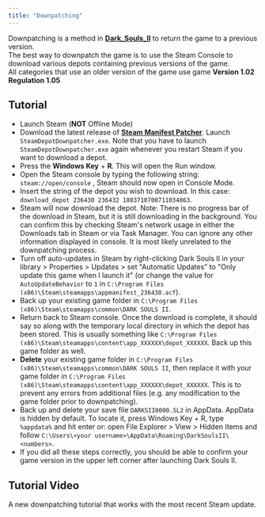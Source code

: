 ```yaml
---
title: "Downpatching"
---
```


Downpatching is a method in **[Dark_Souls_II](/darksouls2)** to return the game to a previous version.\
The best way to downpatch the game is to use the Steam Console to download various depots containing previous versions of the game.\
All categories that use an older version of the game use game **Version 1.02 Regulation 1.05**

## Tutorial

- Launch Steam (**NOT** Offline Mode)
- Download the latest release of **[Steam Manifest Patcher](https://github.com/fifty-six/zig.SteamManifestPatcher/releases)**. Launch `SteamDepotDownpatcher.exe`. Note that you have to launch `SteamDepotDownpatcher.exe` again whenever you restart Steam if you want to download a depot.
- Press the **Windows Key** + **R**. This will open the Run window.
- Open the Steam console by typing the following string: `steam://open/console` , Steam should now open in Console Mode.
- Insert the string of the depot you wish to download. In this case: `download_depot 236430 236432 1803710700711034863`.
- Steam will now download the depot. Note: There is no progress bar of the download in Steam, but it is still downloading in the background. You can confirm this by checking Steam's network usage in either the Downloads tab in Steam or via Task Manager. You can ignore any other information displayed in console. It is most likely unrelated to the downpatching process.
- Turn off auto-updates in Steam by right-clicking Dark Souls II in your library > Properties > Updates > set "Automatic Updates" to "Only update this game when I launch it" (or change the value for `AutoUpdateBehavior` to `1` in `C:\Program Files (x86)\Steam\steamapps\appmanifest_236430.acf`).
- Back up your existing game folder in `C:\Program Files (x86)\Steam\steamapps\common\DARK SOULS II`.
- Return back to Steam console. Once the download is complete, it should say so along with the temporary local directory in which the depot has been stored. This is usually something like `C:\Program Files (x86)\Steam\steamapps\content\app_XXXXXX\depot_XXXXXX`. Back up this game folder as well.
- **Delete** your existing game folder in `C:\Program Files (x86)\Steam\steamapps\common\DARK SOULS II`, then replace it with your game folder in `C:\Program Files (x86)\Steam\steamapps\content\app_XXXXXX\depot_XXXXXX`. This is to prevent any errors from additional files (e.g. any modification to the game folder prior to downpatching).
- Back up and delete your save file `DARKSII0000.SL2` in AppData. AppData is hidden by default. To locate it, press Windows Key + R, type `%appdata%` and hit enter or: open File Explorer > View > Hidden Items and follow `C:\Users\<your username>\AppData\Roaming\DarkSoulsII\<numbers>`.
- If you did all these steps correctly, you should be able to confirm your game version in the upper left corner after launching Dark Souls II.

## Tutorial Video

A new downpatching tutorial that works with the most recent Steam update.
